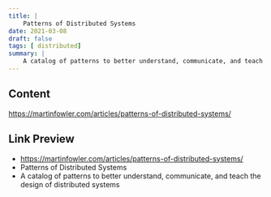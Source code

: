 ```yaml
---
title: |
    Patterns of Distributed Systems
date: 2021-03-08
draft: false
tags: [ distributed]
summary: |
    A catalog of patterns to better understand, communicate, and teach the design of distributed systems
---
```


## Content

https://martinfowler.com/articles/patterns-of-distributed-systems/

## Link Preview

- https://martinfowler.com/articles/patterns-of-distributed-systems/
- Patterns of Distributed Systems
- A catalog of patterns to better understand, communicate, and teach the design of distributed systems
